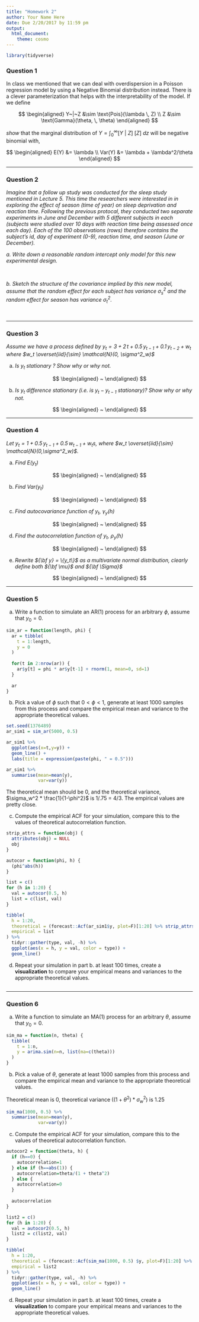 ```yaml
---
title: "Homework 2"
author: Your Name Here
date: Due 2/20/2017 by 11:59 pm
output: 
  html_document:
    theme: cosmo
---
```


```r
library(tidyverse)
```

### Question 1

In class we mentioned that we can deal with overdispersion in a Poisson regression model by using a Negative Binomial distribution instead. There is a clever parameterization that helps with the interpretability of the model. If we define

$$
\begin{aligned}
Y~|~Z &\sim \text{Pois}(\lambda \, Z) \\
Z &\sim \text{Gamma}(\theta, \, \theta)
\end{aligned}
$$

*show* that the marginal distribution of $Y = \int_0^\infty [Y~|~Z]~[Z] ~ dz$ will be negative binomial with,

$$
\begin{aligned}
E(Y)   &= \lambda \\
Var(Y) &= \lambda + \lambda^2/\theta
\end{aligned}
$$

-----

### Question 2

<i>Imagine that a follow up study was conducted for the sleep study mentioned in Lecture 5. This time the researchers were interested in in exploring the effect of season (time of year) on sleep deprivation and reaction time. Following the previous protocal, they conducted two separate experiments in June and December with 5 different subjects in each (subjects were studied over 10 days with reaction time being assessed once each day). Each of the 100 observations (rows) therefore contains the subject's id, day of experiment (0-9), reaction time, and season (June or December). </i>

<i> a. Write down a reasonable random intercept only model for this new experimental design. </i>

$$ ~ $$

<i> b. Sketch the structure of the covariance implied by this new model, assume that the random effect for each subject has variance $\sigma_s^2$ and the random effect for season has variance $\sigma_t^2$. </i>

$$ ~ $$


-----

### Question 3

<i>Assume we have a process defined by $y_t = 3 + 2\,t + 0.5 \, y_{t-1} + 0.1 \, y_{t-2} + w_t$ where $w_t \overset{iid}{\sim} \mathcal{N}(0, \sigma^2_w)$ </i>

a. <i> Is $y_t$ stationary ? Show why or why not.</i>

$$
\begin{aligned}
~
\end{aligned}
$$

b. <i> Is $y_t$ difference stationary (i.e. is $y_t - y_{t-1}$ stationary)? Show why or why not.</i>

$$
\begin{aligned}
~
\end{aligned}
$$


-----

### Question 4

<i>Let $y_t = 1 + 0.5 \, y_{t-1} + 0.5 \, w_{t-1} + w_t$s, where $w_t \overset{iid}{\sim} \mathcal{N}(0,\sigma^2_w)$.</i>

a. <i>Find $E(y_t)$</i>

$$
\begin{aligned}
~
\end{aligned}
$$

b. <i>Find $\text{Var}(y_t)$</i>

$$
\begin{aligned}
~
\end{aligned}
$$

c. <i>Find autocovariance function of $y_t$, $\gamma_y(h)$</i>

$$
\begin{aligned}
~
\end{aligned}
$$

d. <i>Find the autocorrelation function of $y_t$, $\rho_y(h)$</i>

$$
\begin{aligned}
~
\end{aligned}
$$

e. <i>Rewrite ${\bf y} = \{y_t\}$ as a multivariate normal distribution, clearly define both ${\bf \mu}$ and ${\bf \Sigma}$</i>

$$
\begin{aligned}
~
\end{aligned}
$$

-----

### Question 5

a. Write a function to simulate an AR(1) process for an arbitrary $\phi$, assume that $y_0 = 0$.

```r
sim_ar = function(length, phi) {
  ar = tibble(
    t = 1:length,
    y = 0
  )
  
  for(t in 2:nrow(ar)) {
    ar$y[t] = phi * ar$y[t-1] + rnorm(1, mean=0, sd=1)
  }
  
  ar
}
```

b. Pick a value of $\phi$ such that $0 < \phi < 1$, generate at least 1000 samples from this process and compare the empirical mean and variance to the appropriate theoretical values.

```r
set.seed(1376489)
ar_sim1 = sim_ar(5000, 0.5) 

ar_sim1 %>%
  ggplot(aes(x=t,y=y)) +
  geom_line() +
  labs(title = expression(paste(phi, " = 0.5")))
```

```r
ar_sim1 %>%
  summarise(mean=mean(y),
            var=var(y))
```

The theoretical mean should be 0, and the theoretical variance, $\sigma_w^2 * \frac{1}{1-\phi^2}$ is 1/.75 = 4/3. The empirical values are pretty close. 

c. Compute the empirical ACF for your simulation, compare this to the values of theoretical autocorrelation function.

```r
strip_attrs = function(obj) {
  attributes(obj) = NULL
  obj
}

autocor = function(phi, h) {
  (phi^abs(h)) 
}

list = c()
for (h in 1:20) {
  val = autocor(0.5, h)
  list = c(list, val)
}

tibble(
  h = 1:20,
  theoretical = (forecast::Acf(ar_sim1$y, plot=F)[1:20] %>% strip_attrs())[[1]],
  empirical = list
) %>%
  tidyr::gather(type, val, -h) %>%
  ggplot(aes(x = h, y = val, color = type)) + 
  geom_line()
```

d. Repeat your simulation in part b. at least 100 times, create a **visualization** to compare your empirical means and variances to the appropriate theoretical values.

```r

```

-----

### Question 6

a. Write a function to simulate an MA(1) process for an arbitrary $\theta$, assume that $y_0 = 0$.

```r
sim_ma = function(n, theta) {
  tibble(
    t = 1:n,
    y = arima.sim(n=n, list(ma=c(theta)))
  )
}
```

b. Pick a value of $\theta$, generate at least 1000 samples from this process and compare the empirical mean and variance to the appropriate theoretical values.

Theoretical mean is 0, theoretical variance ($(1 + \theta^2)*\sigma_w^2$) is 1.25

```r
sim_ma(1000, 0.5) %>% 
  summarise(mean=mean(y), 
            var=var(y))
```

c. Compute the empirical ACF for your simulation, compare this to the values of theoretical autocorrelation function.

```r
autocor2 = function(theta, h) {
  if (h==0) {
    autocorrelation=1
  } else if (h==abs(1)) {
    autocorrelation=theta/(1 + theta^2)
  } else {
    autocorrelation=0
  }
  
  autocorrelation
}

list2 = c()
for (h in 1:20) {
  val = autocor2(0.5, h)
  list2 = c(list2, val)
}

tibble(
  h = 1:20,
  theoretical = (forecast::Acf(sim_ma(1000, 0.5) $y, plot=F)[1:20] %>% strip_attrs())[[1]],
  empirical = list2
) %>%
  tidyr::gather(type, val, -h) %>%
  ggplot(aes(x = h, y = val, color = type)) + 
  geom_line()
```


d. Repeat your simulation in part b. at least 100 times, create a **visualization** to compare your empirical means and variances to the appropriate theoretical values.

```r

```




